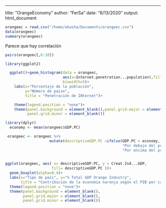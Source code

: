 ---
title: "OrangeEconomy"
author: "FerSa"
date: "6/13/2020"
output: html_document

```r
orangeec = read.csv("/home/akasha/Documents/orangeec.csv")
data(orangeec)
summary(orangeec)

```
Parece que hay correlación
```r

pairs(orangeec[,6:10])
```

```r
library(ggplot2)

  ggplot()+geom_histogram(data = orangeec,
                          aes(x=Internet.penetration...population),fill="green",color="blue",
                          binwidth=5)+
    labs(x="Porcentaje de la población", 
         y="NUmero de paise",
         title = "Penetración de INternet")+

    theme(legend.position = "none")+
    theme(panel.background = element_blank(),panel.grid.major = element_blank(),
          panel.grid.minor = element_blank())
```
```r
library(dplyr)
  economy <- mean(orangeec$GDP.PC)

 orangeec <- orangeec %>% 
                    mutate(descriptiveGDP.PC =ifelse(GDP.PC < economy,
                                                     "Por debajo del promedio",
                                                     "Por encima del promedio"))
 

```

```r
ggplot(orangeec, aes( x= descriptiveGDP.PC, y = Creat.Ind...GDP,
                     fill= descriptiveGDP.PC ))+
  geom_boxplot(alpha=0.4)+
  labs(x="Tipo de país", y="% Total GDP Orange Industry",
       title = "Contribución de la economia naranja según el PIB per cap.")+
  theme(legend.position = "none")+
  theme(panel.background = element_blank(),
        panel.grid.major = element_blank(),
        panel.grid.minor = element_blank())
  
```








